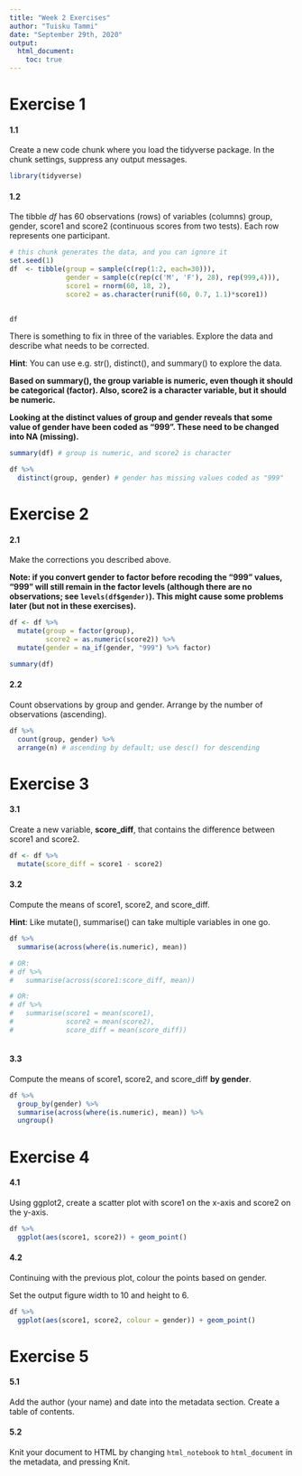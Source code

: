 ```yaml
---
title: "Week 2 Exercises"
author: "Tuisku Tammi"
date: "September 29th, 2020"
output: 
  html_document:
    toc: true
---
```


# Exercise 1

#### 1.1

Create a new code chunk where you load the tidyverse package. In the chunk settings, suppress any output messages.  

```r
library(tidyverse)
```

#### 1.2

The tibble *df* has 60 observations (rows) of variables (columns) group, gender, score1 and score2 (continuous scores from two tests). Each row represents one participant.  
```r
# this chunk generates the data, and you can ignore it
set.seed(1)
df  <- tibble(group = sample(c(rep(1:2, each=30))),
              gender = sample(c(rep(c('M', 'F'), 28), rep(999,4))),
              score1 = rnorm(60, 18, 2),
              score2 = as.character(runif(60, 0.7, 1.1)*score1))
  
```

```r
df
```


There is something to fix in three of the variables. Explore the data and describe what needs to be corrected.  

**Hint**: You can use e.g. str(), distinct(), and summary() to explore the data.    

**Based on summary(), the group variable is numeric, even though it should be categorical (factor). Also, score2 is a character variable, but it should be numeric.**

**Looking at the distinct values of group and gender reveals that some value of gender have been coded as "999". These need to be changed into NA (missing).**
```r
summary(df) # group is numeric, and score2 is character

df %>%
  distinct(group, gender) # gender has missing values coded as "999"

```


# Exercise 2

#### 2.1

Make the corrections you described above.

**Note: if you convert gender to factor before recoding the "999" values, "999" will still remain in the factor levels (although there are no observations; see `levels(df$gender)`). This might cause some problems later (but not in these exercises).**

```r
df <- df %>%
  mutate(group = factor(group),
         score2 = as.numeric(score2)) %>%
  mutate(gender = na_if(gender, "999") %>% factor)

```

```r
summary(df)
```


#### 2.2

Count observations by group and gender. Arrange by the number of observations (ascending).
```r
df %>% 
  count(group, gender) %>%
  arrange(n) # ascending by default; use desc() for descending
```


# Exercise 3

#### 3.1

Create a new variable, **score_diff**, that contains the difference between score1 and score2.

```r
df <- df %>% 
  mutate(score_diff = score1 - score2)
```

#### 3.2

Compute the means of score1, score2, and score_diff.

**Hint**: Like mutate(), summarise() can take multiple variables in one go.

```r

df %>%
  summarise(across(where(is.numeric), mean))

# OR:
# df %>%
#   summarise(across(score1:score_diff, mean))

# OR:
# df %>%
#   summarise(score1 = mean(score1),
#             score2 = mean(score2),
#             score_diff = mean(score_diff))
  
```

#### 3.3

Compute the means of score1, score2, and score_diff **by gender**.

```r
df %>%
  group_by(gender) %>%
  summarise(across(where(is.numeric), mean)) %>%
  ungroup()

```


# Exercise 4

#### 4.1

Using ggplot2, create a scatter plot with score1 on the x-axis and score2 on the y-axis. 
```r

df %>%
  ggplot(aes(score1, score2)) + geom_point()

```


#### 4.2

Continuing with the previous plot, colour the points based on gender. 

Set the output figure width to 10 and height to 6.


```r
df %>%
  ggplot(aes(score1, score2, colour = gender)) + geom_point()

```


# Exercise 5

#### 5.1

Add the author (your name) and date into the metadata section. Create a table of contents.  

#### 5.2

Knit your document to HTML by changing `html_notebook` to `html_document` in the metadata, and pressing Knit.   
